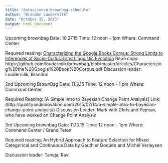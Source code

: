 ```yaml
---
title: "datascience-brownbag-schedule"
author: "Brandon Loudermilk"
date: "October 15, 2015"
output: html_document
---
```


Upcoming brownbag 
Date: 10.27.15
Time: 12 noon - 1pm
Where: Command Center

Required reading: [Characterizing the Google Books Corpus: Strong Limits to Inferences of Socio-Cultural and Linguistic Evolution](http://www.plosone.org/article/Authors/info:doi/10.1371/journal.pone.0137041)
Repo copy: https://github.com/loudermilk/brownbag/blob/master/articles/Characterizing%20the%20Google%20Book%20Corpus.pdf
Discussion leader: Loudermilk, Brandon



2nd Upcoming BrownBag
Date: 11.3.15
Time: 12 noon - 1 pm
Where: Command Center

Required Reading: [A Simple Intro to Bayesian Change Point Analysis]
Link: (http://qualityandinnovation.com/2015/07/14/a-simple-intro-to-bayesian-change-point-analysis/)
Discussion Leader: Mark with Chris and Pejman, who have worked on Change Point Analysis



3rd Upcoming brownbag 
Date: 11.10.15
Time: 12 noon - 1pm
Where: Command Center / Grand Teton

Required reading: An Hybrid Approach to Feature Selection for Mixed Categorical and Continuous Data 
                  by Gauthier Doquire and Michel Verleysen
                  
Discussion leader: Taneja, Ravi



